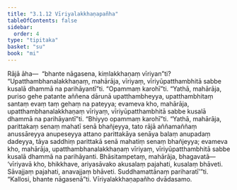 ```yaml
---
title: "3.1.12 Vīriyalakkhaṇapañha"
tableOfContents: false
sidebar:
  order: 4
type: "tipitaka"
basket: "su"
book: "mi"
---
```



<DynamicBreadcrumb />

<Division number="35" book="mi">

<Paragraph number="152" book="mi">
Rājā āha—  “bhante nāgasena, kiṃlakkhaṇaṃ vīriyan”ti? “Upatthambhanalakkhaṇaṃ, mahārāja, vīriyaṃ, vīriyūpatthambhitā sabbe kusalā dhammā na parihāyantī”ti.
</Paragraph>

<Paragraph number="153" book="mi">
“Opammaṃ karohī”ti. “Yathā, mahārāja, puriso gehe patante aññena dārunā upatthambheyya, upatthambhitaṃ santaṃ evaṃ taṃ gehaṃ na pateyya; evameva kho, mahārāja, upatthambhanalakkhaṇaṃ vīriyaṃ, vīriyūpatthambhitā sabbe kusalā dhammā na parihāyantī”ti.
</Paragraph>

<Paragraph number="154" book="mi">
“Bhiyyo opammaṃ karohī”ti. “Yathā, mahārāja, parittakaṃ senaṃ mahatī senā bhañjeyya, tato rājā aññamaññaṃ anussāreyya anupeseyya attano parittakāya senāya balaṃ anupadaṃ dadeyya, tāya saddhiṃ parittakā senā mahatiṃ senaṃ bhañjeyya; evameva kho, mahārāja, upatthambhanalakkhaṇaṃ vīriyaṃ, vīriyūpatthambhitā sabbe kusalā dhammā na parihāyanti. Bhāsitampetaṃ, mahārāja, bhagavatā—  ‘vīriyavā kho, bhikkhave, ariyasāvako akusalaṃ pajahati, kusalaṃ bhāveti. Sāvajjaṃ pajahati, anavajjaṃ bhāveti. Suddhamattānaṃ pariharatī’”ti.
</Paragraph>

<Paragraph number="155" book="mi">
“Kallosi, bhante nāgasenā”ti.

</Paragraph>
</Division>

<Paragraph number="156" type="center" book="mi">
Vīriyalakkhaṇapañho dvādasamo.
</Paragraph>